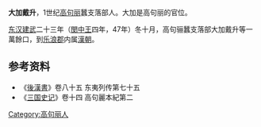 '''大加戴升'''，1世纪[[高句丽|高句丽]]蠶支落部人。大加是高句丽的官位。

[[东汉|东汉]][[建武_(东汉)|建武]]二十三年（[[閔中王|閔中王]]四年，47年）冬十月，高句骊蠶支落部大加戴升等一萬餘口，到[[乐浪郡|乐浪郡]]内属[[漢朝|漢朝]]。
== 参考资料 ==
*《[[後漢書|後漢書]]》卷八十五 东夷列传第七十五
*《[[三国史记|三国史记]]》卷十四 高句麗本紀第二
[[Category:高句丽人|Category:高句丽人]]